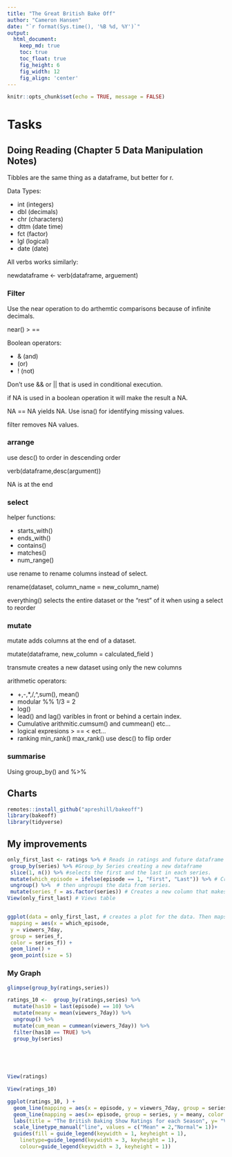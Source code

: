 ```yaml
---
title: "The Great British Bake Off"
author: "Cameron Hansen"
date: "`r format(Sys.time(), '%B %d, %Y')`"
output:
  html_document:  
    keep_md: true
    toc: true
    toc_float: true
    fig_height: 6
    fig_width: 12
    fig_align: 'center'
---
```


```r
knitr::opts_chunk$set(echo = TRUE, message = FALSE)
```

# Tasks

## Doing Reading (Chapter 5 Data Manipulation Notes)

Tibbles are the same thing as a dataframe, but better for r.

Data Types:

- int (integers)
- dbl (decimals)
- chr (characters)
- dttm (date time)
- fct (factor)
- lgl (logical)
- date (date)

All verbs works similarly:

newdataframe <- verb(dataframe, arguement)

### Filter

Use the near operation to do arthemtic comparisons because of infinite decimals. 

near() > ==

Boolean operators:

- & (and)
- | (or)
- ! (not)

Don't use  && or || that is used in conditional execution.

if NA is used in a boolean operation it will make the result a NA. 

NA == NA yields NA.  Use isna() for identifying missing values.

filter removes NA values.

### arrange

use desc() to order in descending order 

verb(dataframe,desc(argument))

NA is at the end

### select

helper functions:

- starts_with()
- ends_with()
- contains()
- matches()
- num_range()

use rename to rename columns instead of select.

rename(dataset, column_name = new_column_name)

everything() selects the entire dataset or the "rest" of it when using a select to reorder

### mutate

mutate adds columns at the end of a dataset.

mutate(dataframe, new_column = calculated_field )

transmute creates a new dataset using only the new columns

arithmetic operators:

- +,-,*,/,^,sum(), mean()
- modular %% 1/3 = 2
- log()
- lead() and lag() varibles in front or behind a certain index.
- Cumulative arithmitic.cumsum() and cummean() etc...
-  logical expresions > == < ect...
-  ranking min_rank() max_rank() use desc() to flip order

### summarise

Using group_by() and %>% 


## Charts


```r
remotes::install_github("apreshill/bakeoff")
library(bakeoff)
library(tidyverse)

```

## My improvements

```r
only_first_last <- ratings %>% # Reads in ratings and future dataframe into a variable called only_first_last
 group_by(series) %>% #Group_by Series creating a new dataframe
 slice(1, n()) %>% #selects the first and the last in each series. 
 mutate(which_episode = ifelse(episode == 1, "First", "Last")) %>% # Creates a new column called which_episode that decides if the row is either the first or the  last in the new column
 ungroup() %>%  # then ungroups the data from series.
 mutate(series_f = as.factor(series)) # Creates a new column that makes the series column a factor. exact same as first column.
View(only_first_last) # Views table


ggplot(data = only_first_last, # creates a plot for the data. Then maps x and y values and groups by the new column series_f and colors it.  It then makes an overlay of  a line and box plot
 mapping = aes(x = which_episode,
 y = viewers_7day,
 group = series_f,
 color = series_f)) +
 geom_line() +
 geom_point(size = 5)

```


### My Graph

```r
glimpse(group_by(ratings,series))

ratings_10 <-  group_by(ratings,series) %>% 
  mutate(has10 = last(episode) == 10) %>%
  mutate(meany = mean(viewers_7day)) %>% 
  ungroup() %>% 
  mutate(cum_mean = cummean(viewers_7day)) %>% 
  filter(has10 == TRUE) %>% 
  group_by(series)
  
  

  

View(ratings)

View(ratings_10)

ggplot(ratings_10, ) +
  geom_line(mapping = aes(x = episode, y = viewers_7day, group = series, color = series, linetype = "Normal")) +
  geom_line(mapping = aes(x= episode, group = series, y = meany, color = series, linetype = "Mean")) + 
  labs(title = "The British Baking Show Ratings for each Season", y= "Viewers in 7 days (millions)") +
  scale_linetype_manual("line", values = c("Mean" = 2,"Normal"= 1))+ 
  guides(fill = guide_legend(keywidth = 1, keyheight = 1),
    linetype=guide_legend(keywidth = 3, keyheight = 1),
    colour=guide_legend(keywidth = 3, keyheight = 1))

```

